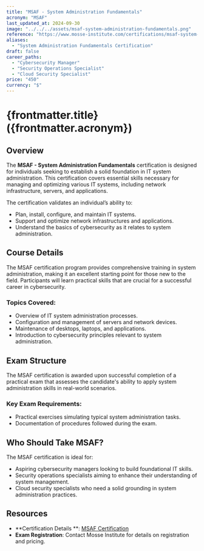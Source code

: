 ```yaml
---
title: "MSAF - System Administration Fundamentals"
acronym: "MSAF"
last_updated_at: 2024-09-30
image: "../../../assets/msaf-system-administration-fundamentals.png"
reference: "https://www.mosse-institute.com/certifications/msaf-system-administration-fundamentals.html"
aliases:
  - "System Administration Fundamentals Certification"
draft: false
career_paths:
  - "Cybersecurity Manager"
  - "Security Operations Specialist"
  - "Cloud Security Specialist"
price: "450"
currency: "$"
---
```


# {frontmatter.title} ({frontmatter.acronym})

## Overview

The **MSAF - System Administration Fundamentals** certification is designed for individuals seeking to establish a solid
foundation in IT system administration. This certification covers essential skills necessary for managing and optimizing
various IT systems, including network infrastructure, servers, and applications.

The certification validates an individual’s ability to:

- Plan, install, configure, and maintain IT systems.
- Support and optimize network infrastructures and applications.
- Understand the basics of cybersecurity as it relates to system administration.

## Course Details

The MSAF certification program provides comprehensive training in system administration, making it an excellent starting
point for those new to the field. Participants will learn practical skills that are crucial for a successful career in
cybersecurity.

### Topics Covered:

- Overview of IT system administration processes.
- Configuration and management of servers and network devices.
- Maintenance of desktops, laptops, and applications.
- Introduction to cybersecurity principles relevant to system administration.

## Exam Structure

The MSAF certification is awarded upon successful completion of a practical exam that assesses the candidate's ability
to apply system administration skills in real-world scenarios.

### Key Exam Requirements:

- Practical exercises simulating typical system administration tasks.
- Documentation of procedures followed during the exam.

## Who Should Take MSAF?

The MSAF certification is ideal for:

- Aspiring cybersecurity managers looking to build foundational IT skills.
- Security operations specialists aiming to enhance their understanding of system management.
- Cloud security specialists who need a solid grounding in system administration practices.

## Resources

- **Certification Details
  **: [MSAF Certification](https://www.mosse-institute.com/certifications/msaf-system-administration-fundamentals.html)
- **Exam Registration**: Contact Mosse Institute for details on registration and pricing.